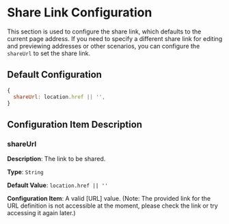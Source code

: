 # Share Link Configuration

This section is used to configure the share link, which defaults to the current page address. If you need to specify a different share link for editing and previewing addresses or other scenarios, you can configure the `shareUrl` to set the share link.

## Default Configuration

```js
{
  shareUrl: location.href || '',
}
```

## Configuration Item Description

### shareUrl

**Description**: The link to be shared.

**Type**: `String`

**Default Value**: `location.href || ''`

**Configuration Item**: A valid [URL] value. (Note: The provided link for the URL definition is not accessible at the moment, please check the link or try accessing it again later.)